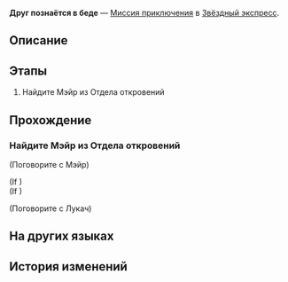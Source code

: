 {{Дополнить|Диалоги.}}
{{Миссия Инфобокс
|id              = 4050032
|Название        = 
|Изображение     = Миссия Освоения Друг познаётся в беде.png
|Тип             = Миссия приключения
|События         = 
|Глава           = 
|Условия         = 
|Персонажи       = Лукач; Мэйр; Первопроходец
|СтартЛокация    = Общий вагон
|Мир             = Звёздный экспресс
|Локации         = Общий вагон
|Предыдущая      = 
|Следующая       = 
|Награды         = Журнал приключений*1; Core of Ice*1; Кредиты*8 000
}}
'''Друг познаётся в беде''' — [[Миссия приключения]] в [[Звёздный экспресс]].

==Описание==
{{Описание|<!--официальное описание из Перекрёстка судеб-->}}

==Этапы==
# Найдите Мэйр из Отдела откровений

==Прохождение==
{{Дополнить}}

{{Диалог Конец}}

===Найдите Мэйр из Отдела откровений===
{{Описание миссии|локация=Главная контрольная зона|Поговорите с Мэйр, главой Отдела откровений, и помогите пополнить запасы экспресса.}}
{{Диалог Начало}}


;(Поговорите с Мэйр)
<!--Unknown TalkSentence: 500010516-->
<!--Unknown TalkSentence: 500010517-->
;(If {{cx}}<!--SubMission Finish: 200030405-->)
;(If {{cx}}<!--SubMission not Finish: 200030405-->)

;(Поговорите с Лукач)
<!--Unknown TalkSentence: 500011120-->
{{Диалог Конец}}

==На других языках==
{{На других языках
|en   = A Friend in Need Is a Friend Indeed
|zhs  = 出门靠朋友
|zht  = 出外靠朋友
|ja   = 家を出れば友達が頼り
|ko   = 밖에선 친구에게 의지해야 해
|es   = Para eso están los amigos
|fr   = C'est dans le besoin qu'on reconnaît ses amis
|ru   = Друг познаётся в беде
|th   = เพื่อนในยามยากคือเพื่อนแท้
|vi   = Ra Đường Nhờ Bạn Bè
|de   = Wahre Freunde erkennt man in der Not
|id   = Mengandalkan Teman
|pt   = Amigo Estou Aqui
}}

==История изменений==
{{История изменений|2.7}}
